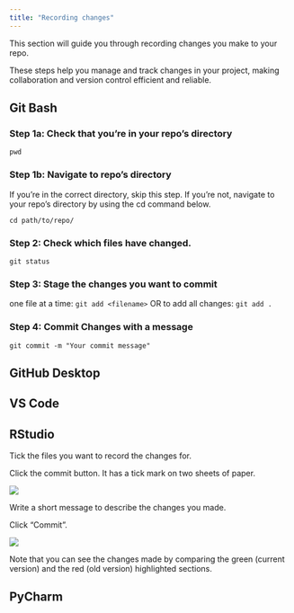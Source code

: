 ```yaml
---
title: "Recording changes"
---
```


This section will guide you through recording changes you make to your repo.

These steps help you manage and track changes in your project, making collaboration and version control efficient and reliable.

::: panel-tabset
## Git Bash

### Step 1a: Check that you're in your repo's directory

`pwd`

### Step 1b: Navigate to repo's directory

If you're in the correct directory, skip this step. If you're not, navigate to your repo's directory by using the cd command below.

`cd path/to/repo/`

### Step 2: Check which files have changed.

`git status`

### Step 3: Stage the changes you want to commit

one file at a time: `git add <filename>` OR to add all changes: `git add .`

### Step 4: Commit Changes with a message

`git commit -m "Your commit message"`

## GitHub Desktop

## VS Code

## RStudio

Tick the files you want to record the changes for.

Click the commit button. It has a tick mark on two sheets of paper.

![](images/r_commit.png)

Write a short message to describe the changes you made.

Click "Commit".

![](images/r_commit_msg.png)

Note that you can see the changes made by comparing the green (current version) and the red (old version) highlighted sections.

## PyCharm
:::
